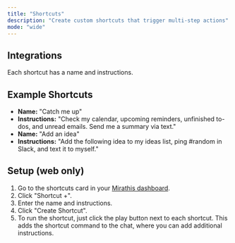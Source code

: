 ```yaml
---
title: "Shortcuts"
description: "Create custom shortcuts that trigger multi-step actions"
mode: "wide"
---
```


## Integrations

Each shortcut has a name and instructions.

## Example Shortcuts

- **Name:** "Catch me up"
- **Instructions:** "Check my calendar, upcoming reminders, unfinished to-dos, and unread emails. Send me a summary via text."
- **Name:** "Add an idea"
- **Instructions:** "Add the following idea to my ideas list, ping #random in Slack, and text it to myself."

## Setup (web only)

1. Go to the shortcuts card in your [Mirathis dashboard](https://mirathis.app).
2. Click "Shortcut \+".
3. Enter the name and instructions.
4. Click "Create Shortcut".
5. To run the shortcut, just click the play button next to each shortcut. This adds the shortcut command to the chat, where you can add additional instructions.